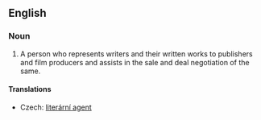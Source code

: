 ==English==
{{wikipedia}}
===Noun===
{{en-noun|sg=[[literary]] [[agent]]}}

# A person who represents writers and their written works to publishers and film producers and assists in the sale and deal negotiation of the same.

====Translations====
{{trans-top|person who represents writers}}
*Czech: [[literární agent]] {{m}}
{{trans-mid}}
{{trans-bottom}}
